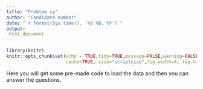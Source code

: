 ```yaml
---
title: "Problem xy"
author: "Candidate number"
date: "`r format(Sys.time(), '%d %B, %Y')`"
output: 
 html_document
---
```

  
```r
library(knitr)
knitr::opts_chunk$set(echo = TRUE,tidy=TRUE,message=FALSE,warning=FALSE,strip.white=TRUE,prompt=FALSE,
                      cache=TRUE, size="scriptsize",fig.width=4, fig.height=3)

```


Here you will get some pre-made code to load the data and then you can answer the questions.
